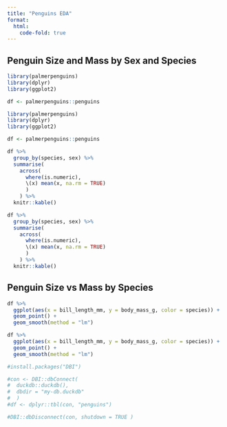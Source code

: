 ```yaml
---
title: "Penguins EDA"
format:
  html:
    code-fold: true
---
```


## Penguin Size and Mass by Sex and Species

``` .r
library(palmerpenguins)
library(dplyr)
library(ggplot2)

df <- palmerpenguins::penguins
```

```r
library(palmerpenguins)
library(dplyr)
library(ggplot2)

df <- palmerpenguins::penguins

```

``` .r
df %>%
  group_by(species, sex) %>%
  summarise(
    across(
      where(is.numeric), 
      \(x) mean(x, na.rm = TRUE)
      )
    ) %>%
  knitr::kable()
```

```r
df %>%
  group_by(species, sex) %>%
  summarise(
    across(
      where(is.numeric), 
      \(x) mean(x, na.rm = TRUE)
      )
    ) %>%
  knitr::kable()
```

## Penguin Size vs Mass by Species

``` .r
df %>%
  ggplot(aes(x = bill_length_mm, y = body_mass_g, color = species)) +
  geom_point() + 
  geom_smooth(method = "lm")
```

```r
df %>%
  ggplot(aes(x = bill_length_mm, y = body_mass_g, color = species)) +
  geom_point() + 
  geom_smooth(method = "lm")
```

```r
#install.packages("DBI")
```

```r
#con <- DBI::dbConnect(
#  duckdb::duckdb(), 
#  dbdir = "my-db.duckdb"
#  )
#df <- dplyr::tbl(con, "penguins")
```

```r
#DBI::dbDisconnect(con, shutdown = TRUE )

```
